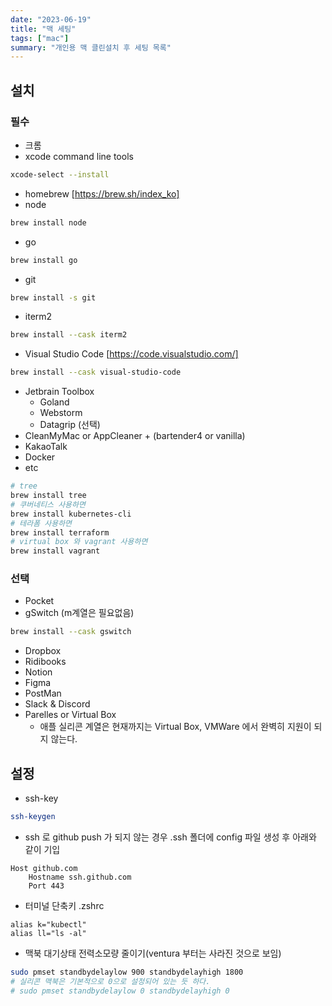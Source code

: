 ```yaml
---
date: "2023-06-19"
title: "맥 세팅"
tags: ["mac"]
summary: "개인용 맥 클린설치 후 세팅 목록"
---
```


## 설치

### 필수

- 크롬
- xcode command line tools

```bash
xcode-select --install
```

- homebrew [https://brew.sh/index_ko]
- node

```bash
brew install node
```

- go

```bash
brew install go
```

- git

```bash
brew install -s git
```

- iterm2

```bash
brew install --cask iterm2
```

- Visual Studio Code [https://code.visualstudio.com/]

```bash
brew install --cask visual-studio-code
```

- Jetbrain Toolbox
  - Goland
  - Webstorm
  - Datagrip (선택)
- CleanMyMac or AppCleaner + (bartender4 or vanilla)
- KakaoTalk
- Docker
- etc

```bash
# tree
brew install tree
# 쿠버네티스 사용하면
brew install kubernetes-cli
# 테라폼 사용하면
brew install terraform
# virtual box 와 vagrant 사용하면
brew install vagrant
```

### 선택

- Pocket
- gSwitch (m계열은 필요없음)

```bash
brew install --cask gswitch
```

- Dropbox
- Ridibooks
- Notion
- Figma
- PostMan
- Slack & Discord
- Parelles or Virtual Box
  - 애플 실리콘 계열은 현재까지는 Virtual Box, VMWare 에서 완벽히 지원이 되지 않는다.

## 설정

- ssh-key

```bash
ssh-keygen
```

- ssh 로 github push 가 되지 않는 경우 .ssh 폴더에 config 파일 생성 후 아래와 같이 기입

```
Host github.com
    Hostname ssh.github.com
    Port 443
```

- 터미널 단축키 .zshrc

```
alias k="kubectl"
alias ll="ls -al"
```

- 맥북 대기상태 전력소모량 줄이기(ventura 부터는 사라진 것으로 보임)

```bash
sudo pmset standbydelaylow 900 standbydelayhigh 1800
# 실리콘 맥북은 기본적으로 0으로 설정되어 있는 듯 하다.
# sudo pmset standbydelaylow 0 standbydelayhigh 0
```
